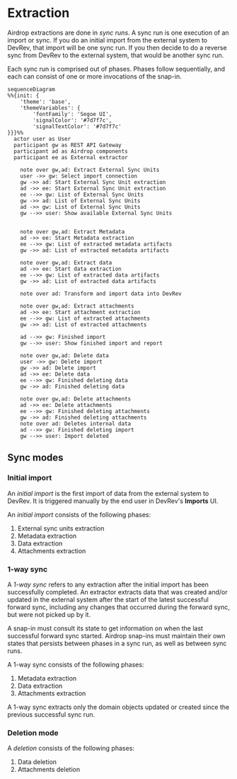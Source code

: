 # Extraction

Airdrop extractions are done in _sync runs_. A sync run is one execution of an import or sync. If you do an initial import from
the external system to DevRev, that import will be one sync run. If you then decide to do a reverse sync from DevRev to
the external system, that would be another sync run.

Each sync run is comprised out of phases. Phases follow sequentially, and each can consist of one or more invocations
of the snap-in.

```mermaid
sequenceDiagram
%%{init: {
    'theme': 'base',
    'themeVariables': {
        'fontFamily': 'Segoe UI',
        'signalColor': '#7d7f7c',
        'signalTextColor': '#7d7f7c'
}}}%%
  actor user as User
  participant gw as REST API Gateway
  participant ad as Airdrop components
  participant ee as External extractor

	note over gw,ad: Extract External Sync Units
	user ->> gw: Select import connection
	gw ->> ad: Start External Sync Unit extraction
	ad ->> ee: Start External Sync Unit extraction
	ee -->> gw: List of External Sync Units
	gw ->> ad: List of External Sync Units
	ad ->> gw: List of External Sync Units
	gw -->> user: Show available External Sync Units


	note over gw,ad: Extract Metadata
	ad ->> ee: Start Metadata extraction
	ee -->> gw: List of extracted metadata artifacts
	gw ->> ad: List of extracted metadata artifacts

	note over gw,ad: Extract data
	ad ->> ee: Start data extraction
	ee -->> gw: List of extracted data artifacts
	gw ->> ad: List of extracted data artifacts

	note over ad: Transform and import data into DevRev

	note over gw,ad: Extract attachments
	ad ->> ee: Start attachment extraction
	ee -->> gw: List of extracted attachments
	gw ->> ad: List of extracted attachments

	ad -->> gw: Finished import
	gw -->> user: Show finished import and report

	note over gw,ad: Delete data
	user ->> gw: Delete import
	gw ->> ad: Delete import
	ad ->> ee: Delete data
	ee -->> gw: Finished deleting data
	gw ->> ad: Finished deleting data

	note over gw,ad: Delete attachments
	ad ->> ee: Delete attachments
	ee -->> gw: Finished deleting attachments
	gw ->> ad: Finished deleting attachments
	note over ad: Deletes internal data
	ad -->> gw: Finished deleting import
	gw -->> user: Import deleted
```

## Sync modes

### Initial import

An _initial import_ is the first import of data from the external system to DevRev.
It is triggered manually by the end user in DevRev's **Imports** UI.

An _initial import_ consists of the following phases:
1. External sync units extraction
2. Metadata extraction
3. Data extraction
4. Attachments extraction


### 1-way sync

A _1-way sync_ refers to any extraction after the initial import has been successfully completed.
An extractor extracts data that was created and/or updated in the external system
after the start of the latest successful forward sync, including any changes that occurred during the
forward sync, but were not picked up by it.

A snap-in must consult its state to get information on when the last successful forward sync started. Airdrop snap-ins
must maintain their own states that persists between phases in a sync run, as well as between sync runs.

A 1-way sync consists of the following phases:
1. Metadata extraction
2. Data extraction
3. Attachments extraction

A 1-way sync extracts only the domain objects updated or created since the previous successful sync run.


### Deletion mode

A _deletion_ consists of the following phases:
1. Data deletion
2. Attachments deletion

